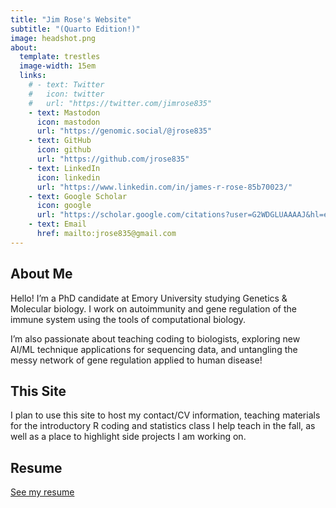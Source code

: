 ```yaml
---
title: "Jim Rose's Website"
subtitle: "(Quarto Edition!)"
image: headshot.png
about:
  template: trestles
  image-width: 15em
  links:
    # - text: Twitter
    #   icon: twitter
    #   url: "https://twitter.com/jimrose835"
    - text: Mastodon
      icon: mastodon
      url: "https://genomic.social/@jrose835"
    - text: GitHub
      icon: github
      url: "https://github.com/jrose835"
    - text: LinkedIn
      icon: linkedin
      url: "https://www.linkedin.com/in/james-r-rose-85b70023/"
    - text: Google Scholar
      icon: google
      url: "https://scholar.google.com/citations?user=G2WDGLUAAAAJ&hl=en"
    - text: Email
      href: mailto:jrose835@gmail.com
---
```


::: column-page
## About Me

Hello! I'm a PhD candidate at Emory University studying Genetics & Molecular biology. I work on autoimmunity and gene regulation of the immune system using the tools of computational biology.

I'm also passionate about teaching coding to biologists, exploring new AI/ML technique applications for sequencing data, and untangling the messy network of gene regulation applied to human disease!

## This Site

I plan to use this site to host my contact/CV information, teaching materials for the introductory R coding and statistics class I help teach in the fall, as well as a place to highlight side projects I am working on.

## Resume

[See my resume](resume.pdf)
:::
